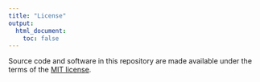 ```yaml
---
title: "License"
output:
  html_document:
    toc: false
---
```


Source code and software in this repository are made available under the terms of the [MIT license](https://opensource.org/licenses/mit-license.html).
